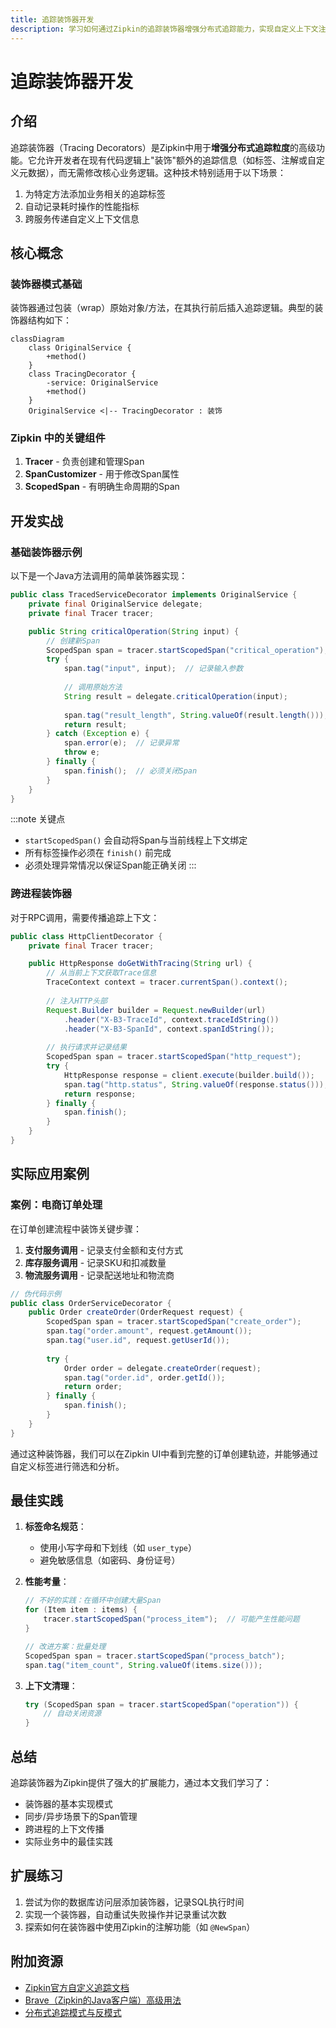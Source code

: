 ```yaml
---
title: 追踪装饰器开发
description: 学习如何通过Zipkin的追踪装饰器增强分布式追踪能力，实现自定义上下文注入与跨进程调用链管理。
---
```


# 追踪装饰器开发

## 介绍

追踪装饰器（Tracing Decorators）是Zipkin中用于**增强分布式追踪粒度**的高级功能。它允许开发者在现有代码逻辑上"装饰"额外的追踪信息（如标签、注解或自定义元数据），而无需修改核心业务逻辑。这种技术特别适用于以下场景：

1. 为特定方法添加业务相关的追踪标签
2. 自动记录耗时操作的性能指标
3. 跨服务传递自定义上下文信息

## 核心概念

### 装饰器模式基础

装饰器通过包装（wrap）原始对象/方法，在其执行前后插入追踪逻辑。典型的装饰器结构如下：

```mermaid
classDiagram
    class OriginalService {
        +method()
    }
    class TracingDecorator {
        -service: OriginalService
        +method()
    }
    OriginalService <|-- TracingDecorator : 装饰
```

### Zipkin 中的关键组件

1. **Tracer** - 负责创建和管理Span
2. **SpanCustomizer** - 用于修改Span属性
3. **ScopedSpan** - 有明确生命周期的Span

## 开发实战

### 基础装饰器示例

以下是一个Java方法调用的简单装饰器实现：

```java
public class TracedServiceDecorator implements OriginalService {
    private final OriginalService delegate;
    private final Tracer tracer;

    public String criticalOperation(String input) {
        // 创建新Span
        ScopedSpan span = tracer.startScopedSpan("critical_operation");
        try {
            span.tag("input", input);  // 记录输入参数
            
            // 调用原始方法
            String result = delegate.criticalOperation(input);
            
            span.tag("result_length", String.valueOf(result.length()));
            return result;
        } catch (Exception e) {
            span.error(e);  // 记录异常
            throw e;
        } finally {
            span.finish();  // 必须关闭Span
        }
    }
}
```

:::note 关键点
- `startScopedSpan()` 会自动将Span与当前线程上下文绑定
- 所有标签操作必须在 `finish()` 前完成
- 必须处理异常情况以保证Span能正确关闭
:::

### 跨进程装饰器

对于RPC调用，需要传播追踪上下文：

```java
public class HttpClientDecorator {
    private final Tracer tracer;

    public HttpResponse doGetWithTracing(String url) {
        // 从当前上下文获取Trace信息
        TraceContext context = tracer.currentSpan().context();
        
        // 注入HTTP头部
        Request.Builder builder = Request.newBuilder(url)
            .header("X-B3-TraceId", context.traceIdString())
            .header("X-B3-SpanId", context.spanIdString());
        
        // 执行请求并记录结果
        ScopedSpan span = tracer.startScopedSpan("http_request");
        try {
            HttpResponse response = client.execute(builder.build());
            span.tag("http.status", String.valueOf(response.status()));
            return response;
        } finally {
            span.finish();
        }
    }
}
```

## 实际应用案例

### 案例：电商订单处理

在订单创建流程中装饰关键步骤：

1. **支付服务调用** - 记录支付金额和支付方式
2. **库存服务调用** - 记录SKU和扣减数量
3. **物流服务调用** - 记录配送地址和物流商

```java
// 伪代码示例
public class OrderServiceDecorator {
    public Order createOrder(OrderRequest request) {
        ScopedSpan span = tracer.startScopedSpan("create_order");
        span.tag("order.amount", request.getAmount());
        span.tag("user.id", request.getUserId());
        
        try {
            Order order = delegate.createOrder(request);
            span.tag("order.id", order.getId());
            return order;
        } finally {
            span.finish();
        }
    }
}
```

通过这种装饰器，我们可以在Zipkin UI中看到完整的订单创建轨迹，并能够通过自定义标签进行筛选和分析。

## 最佳实践

1. **标签命名规范**：
   - 使用小写字母和下划线（如 `user_type`）
   - 避免敏感信息（如密码、身份证号）

2. **性能考量**：
   ```java
   // 不好的实践：在循环中创建大量Span
   for (Item item : items) {
       tracer.startScopedSpan("process_item");  // 可能产生性能问题
   }
   
   // 改进方案：批量处理
   ScopedSpan span = tracer.startScopedSpan("process_batch");
   span.tag("item_count", String.valueOf(items.size()));
   ```

3. **上下文清理**：
   ```java
   try (ScopedSpan span = tracer.startScopedSpan("operation")) {
       // 自动关闭资源
   }
   ```

## 总结

追踪装饰器为Zipkin提供了强大的扩展能力，通过本文我们学习了：

- 装饰器的基本实现模式
- 同步/异步场景下的Span管理
- 跨进程的上下文传播
- 实际业务中的最佳实践

## 扩展练习

1. 尝试为你的数据库访问层添加装饰器，记录SQL执行时间
2. 实现一个装饰器，自动重试失败操作并记录重试次数
3. 探索如何在装饰器中使用Zipkin的注解功能（如 `@NewSpan`）

## 附加资源

- [Zipkin官方自定义追踪文档](https://zipkin.io/pages/instrumenting.html)
- [Brave（Zipkin的Java客户端）高级用法](https://github.com/openzipkin/brave)
- [分布式追踪模式与反模式](https://microservices.io/patterns/observability/distributed-tracing.html)
